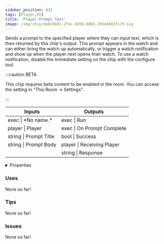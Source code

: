 ```yaml
---
sidebar_position: 632
tags: [Player,UI]
title: 'Player Prompt Text'
image: /img/chip/da8c6b01-2f4c-4d5b-88b5-293e4682fcc9.svg
---
```


Sends a prompt to the specified player where they can input text, which is then returned by this chip's output. This prompt appears in the watch and can either bring the watch up automatically, or trigger a watch notification and show up when the player next opens their watch. To use a watch notification, disable the Immediate setting on the chip with the configure tool.

:::caution BETA

This chip requires beta content to be enabled in the room. You can access the setting in "This Room -> Settings".

:::

<IChip uuid="da8c6b01-2f4c-4d5b-88b5-293e4682fcc9"/>

<table><thead><tr><th>Inputs</th><th>Outputs</th></tr></thead><tbody><tr><td>exec | *No name.*</td><td>exec | Run</td></tr><tr><td>player | Player</td><td>exec | On Prompt Complete</td></tr><tr><td>string | Prompt Title</td><td>bool | Success</td></tr><tr><td>string | Prompt Body</td><td>player | Receiving Player</td></tr><tr><td /><td>string | Response</td></tr></tbody></table>

<details>
  <summary>Properties</summary>
  <div>
    <div>
    <table>
      <tbody>
        <tr>
          <td>Is beta required?</td>
          <td>Yes</td>
        </tr>
        <tr>
          <td>Is chip a trolling risk?</td>
          <td>No</td>
        </tr>
        <tr>
          <td>Is chip a role assignment risk?</td>
          <td>No</td>
        </tr>
        <tr>
          <td>Chip UUID</td>
          <td>da8c6b01-2f4c-4d5b-88b5-293e4682fcc9</td>
        </tr>
        <tr>
          <td>Room availability</td>
          <td>Available everywhere</td>
        </tr>
      </tbody>
    </table>
    </div>
  </div>
</details>

### Uses

None so far!

### Tips

None so far!

### Issues

None so far!